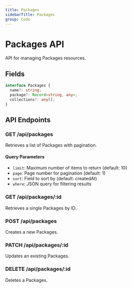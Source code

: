 ```yaml
---
title: Packages
sidebarTitle: Packages
group: Code
---
```



# Packages API

API for managing Packages resources.




## Fields

```typescript
interface Packages {
  name?: string;
  package?: Record<string, any>;
  collections?: any[];
}
```




## API Endpoints

### GET /api/packages
Retrieves a list of Packages with pagination.

#### Query Parameters
- `limit`: Maximum number of items to return (default: 10)
- `page`: Page number for pagination (default: 1)
- `sort`: Field to sort by (default: createdAt)
- `where`: JSON query for filtering results

### GET /api/packages/:id
Retrieves a single Packages by ID.

### POST /api/packages
Creates a new Packages.

### PATCH /api/packages/:id
Updates an existing Packages.

### DELETE /api/packages/:id
Deletes a Packages.

